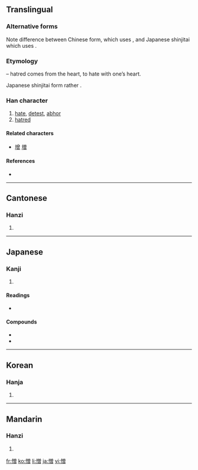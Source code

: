 ==Translingual==
{{ja-forms|憎|憎|憎}}
===Alternative forms===
Note difference between Chinese form, which uses {{Hani|曾}}, and Japanese shinjitai which uses {{Jpan|曽}}.

===Etymology===
{{Han compound|心|alt1=忄|t1=heart|曾|ls=psc|c1=s|c2=p}} – hatred comes from the heart, to hate with one’s heart.

Japanese shinjitai form rather {{Han compound|心|alt1=忄|曽}}.

===Han character===
{{Han char|rn=61|rad=心|as=12|sn=15|four=9806<sub>6</sub>|canj=心金田日 (PCWA)}}

# [[hate]], [[detest]], [[abhor]]
# [[hatred]]

====Related characters====
* [[增]] [[増]]

====References====
* {{Han ref|kx=0402.080|dkj=11188|dj=0742.100|hdz=42356.080|uh=618E|ud=24974|bh=BCA8|bd=48296}}

----

==Cantonese==

===Hanzi===
{{yue-hanzi|jyut=|y=jang1}}

# {{defn|Cantonese}}

----

==Japanese==

===Kanji===
{{ja-kanji|grade=c|rs=心12}}

# {{defn|Japanese}}

====Readings====
* {{ja-readings|on=[[ぞう]] (zō)|kun=[[にくむ]] (nikumu), [[にくしみ]] (nikushimi), [[にくい]] (nikui),  [[にくらしい]] (nikurashii)}}

====Compounds====
* {{term|生憎||[[unfortunately]]|tr=あいにく, ainiku|lang=ja|sc=Jpan}}
* {{term|合憎||[[unfortunately]]|tr=あいにく, ainiku|lang=ja|sc=Jpan}}

----

==Korean==

===Hanja===
{{ko-hanja|hangeul=증|eumhun=|rv=jeung|mr=chŭng|y=cung}}

# {{defn|Korean}}

----

==Mandarin==

===Hanzi===
{{cmn-hanzi|pin=[[zēng]] ([[zeng1]])|wg=tseng<sup>1</sup>}}

# {{defn|Mandarin}}

[[fr:憎]]
[[ko:憎]]
[[li:憎]]
[[ja:憎]]
[[vi:憎]]